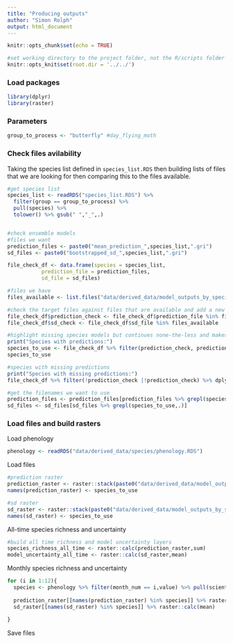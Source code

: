 ```yaml
---
title: "Producing outputs"
author: "Simon Rolph"
output: html_document
---
```


```r
knitr::opts_chunk$set(echo = TRUE)

#set working directory to the project folder, not the R/scripts folder which it is by default because it's an Rmarkdown doc 
knitr::opts_knit$set(root.dir = '../../')
```


### Load packages

```r
library(dplyr)
library(raster)
```

### Parameters

```r
group_to_process <- "butterfly" #day_flying_moth
```

### Check files avilability

Taking the species list defined in `species_list.RDS` then building lists of files that we are looking for then comparing this to the files available.

```r
#get species list
species_list <- readRDS("species_list.RDS") %>% 
  filter(group == group_to_process) %>% 
  pull(species) %>%
  tolower() %>% gsub(" ","_",.)


#check ensemble models
#files we want
prediction_files <- paste0("mean_prediction_",species_list,".gri")
sd_files <- paste0("bootstrapped_sd_",species_list,".gri")

file_check_df <- data.frame(species = species_list,
           prediction_file = prediction_files,
           sd_file = sd_files)

#files we have
files_available <- list.files("data/derived_data/model_outputs_by_species/ensemble",pattern = ".gri")

#check the target files against files that are available and add a new column to the df reporting on this check
file_check_df$prediction_check <- file_check_df$prediction_file %in% files_available
file_check_df$sd_check <- file_check_df$sd_file %in% files_available

#highlight missing species models but continues none-the-less and makes the outputs with whatever species it has predictions for.
print("Species with predictions:")
species_to_use <- file_check_df %>% filter(prediction_check, prediction_check) %>% dplyr::select(species,prediction_check,sd_check) %>% pull(species)
species_to_use

#species with missing predictions
print("Species with missing predictions:")
file_check_df %>% filter(!prediction_check |!prediction_check) %>% dplyr::select(species,prediction_check,sd_check)

#get the filenames we want to use
prediction_files <- prediction_files[prediction_files %>% grepl(species_to_use,.)]
sd_files <- sd_files[sd_files %>% grepl(species_to_use,.)]

```

### Load files and build rasters

Load phenology

```r
phenology <- readRDS("data/derived_data/species/phenology.RDS")
```

Load files

```r
#prediction raster
prediction_raster <- raster::stack(paste0("data/derived_data/model_outputs_by_species/ensemble/",prediction_files))
names(prediction_raster) <- species_to_use

#sd raster
sd_raster <- raster::stack(paste0("data/derived_data/model_outputs_by_species/ensemble/",sd_files))
names(sd_raster) <- species_to_use

```

All-time species richness and uncertainty

```r
#build all time richness and model uncertainty layers
species_richness_all_time <- raster::calc(prediction_raster,sum)
model_uncertainty_all_time <- raster::calc(sd_raster,mean)
```

Monthly species richness and uncertainty

```r
for (i in 1:12){
  species <- phenology %>% filter(month_num == i,value) %>% pull(scientific_name) %>% tolower() %>% gsub(" ","_",.)
  
  prediction_raster[[names(prediction_raster) %in% species]] %>% raster::calc(sum)
  sd_raster[[names(sd_raster) %in% species]] %>% raster::calc(mean)
  
}


```


Save files

```r





```




